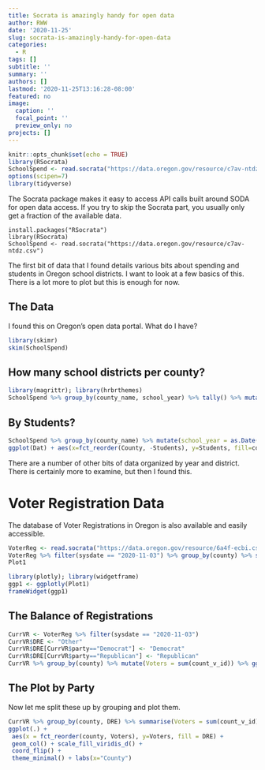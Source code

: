 ```yaml
---
title: Socrata is amazingly handy for open data
author: RWW
date: '2020-11-25'
slug: socrata-is-amazingly-handy-for-open-data
categories:
  - R
tags: []
subtitle: ''
summary: ''
authors: []
lastmod: '2020-11-25T13:16:28-08:00'
featured: no
image:
  caption: ''
  focal_point: ''
  preview_only: no
projects: []
---
```


```r
knitr::opts_chunk$set(echo = TRUE)
library(RSocrata)
SchoolSpend <- read.socrata("https://data.oregon.gov/resource/c7av-ntdz.csv")
options(scipen=7)
library(tidyverse)
```

The Socrata package makes it easy to access API calls built around SODA for open data access.  If you try to skip the Socrata part, you usually only get a fraction of the available data.

```
install.packages("RSocrata")
library(RSocrata)
SchoolSpend <- read.socrata("https://data.oregon.gov/resource/c7av-ntdz.csv")
```

The first bit of data that I found details various bits about spending and students in Oregon school districts.  I want to look at a few basics of this.  There is a lot more to plot but this is enough for now.

## The Data

I found this on Oregon's open data portal.  What do I have?

```r
library(skimr)
skim(SchoolSpend)
```
## How many school districts per county?

```r
library(magrittr); library(hrbrthemes)
SchoolSpend %>% group_by(county_name, school_year) %>% tally() %>% mutate(school_year = as.Date(school_year, format = "%m/%d/%Y")) %>% filter(school_year == max(school_year)) %>% ggplot() + aes(x=fct_reorder(county_name, n), y=n, fill=county_name) + geom_col() + coord_flip() + guides(fill=FALSE) + labs(x= "County", y="Number of School Districts") + theme_minimal()
```

## By Students?

```r
SchoolSpend %>% group_by(county_name) %>% mutate(school_year = as.Date(school_year, format = "%m/%d/%Y")) %>% filter(school_year == max(school_year)) %>% summarise(Students = sum(student_count), Year = mean(school_year), County = as.factor(county_name)) %>% unique() -> Dat
ggplot(Dat) + aes(x=fct_reorder(County, -Students), y=Students, fill=county_name) + geom_col() + coord_flip() + guides(fill=FALSE) + labs(x= "County", y="Students") + theme_minimal()
```

There are a number of other bits of data organized by year and district.  There is certainly more to examine, but then I found this.

# Voter Registration Data

The database of Voter Registrations in Oregon is also available and easily accessible.

```r
VoterReg <- read.socrata("https://data.oregon.gov/resource/6a4f-ecbi.csv")
VoterReg %>% filter(sysdate == "2020-11-03") %>% group_by(county) %>% summarise(Voters = sum(count_v_id)) %>% ggplot(., aes(x=fct_reorder(county, Voters), y=Voters, label=Voters)) + geom_col(fill="white", color="skyblue") + geom_text(size=2.2) + coord_flip() + labs(x="County", y="Registered Voters") + theme_minimal() -> Plot1
Plot1
```

```r
library(plotly); library(widgetframe)
ggp1 <- ggplotly(Plot1)
frameWidget(ggp1)
```


## The Balance of Registrations

```r
CurrVR <- VoterReg %>% filter(sysdate == "2020-11-03")
CurrVR$DRE <- "Other"
CurrVR$DRE[CurrVR$party=="Democrat"] <- "Democrat"
CurrVR$DRE[CurrVR$party=="Republican"] <- "Republican"
CurrVR %>% group_by(county) %>% mutate(Voters = sum(count_v_id)) %>% ggplot(., aes(x=fct_reorder(county, Voters), y=Voters, label=Voters)) + geom_col() + geom_text(size=2.2) + coord_flip() + labs(x="County", y="Registered Voters") + theme_minimal()
```

## The Plot by Party

Now let me split these up by grouping and plot them.

```r
CurrVR %>% group_by(county, DRE) %>% summarise(Voters = sum(count_v_id)) %>%
ggplot(.) +
 aes(x = fct_reorder(county, Voters), y=Voters, fill = DRE) +
 geom_col() + scale_fill_viridis_d() +
 coord_flip() +
 theme_minimal() + labs(x="County")
```
